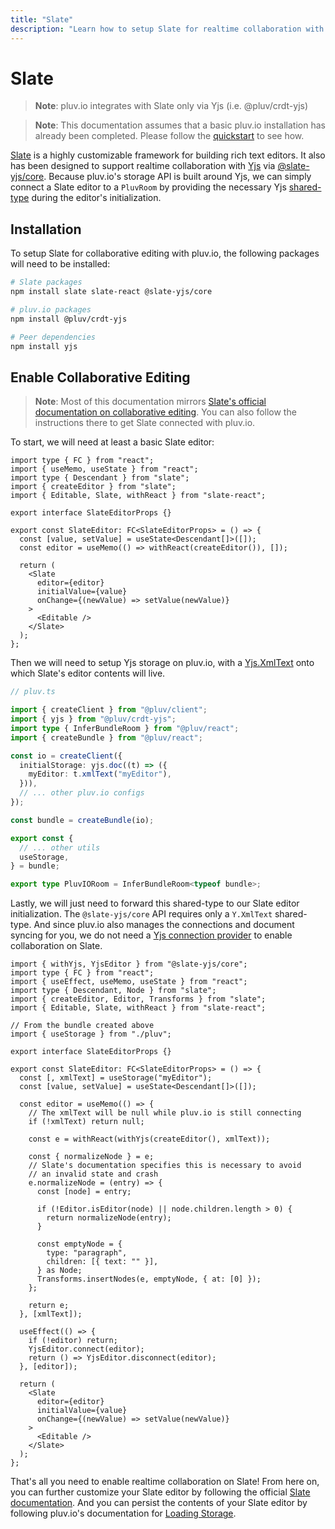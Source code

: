 ```yaml
---
title: "Slate"
description: "Learn how to setup Slate for realtime collaboration with pluv.io"
---
```


# Slate

> **Note**: pluv.io integrates with Slate only via Yjs (i.e. @pluv/crdt-yjs)

> **Note**: This documentation assumes that a basic pluv.io installation has already been completed. Please follow the [quickstart](/docs/quickstart/nextjs) to see how.

[Slate](https://docs.slatejs.org) is a highly customizable framework for building rich text editors. It also has been designed to support realtime collaboration with [Yjs](https://yjs.dev) via [@slate-yjs/core](https://github.com/BitPhinix/slate-yjs). Because pluv.io's storage API is built around Yjs, we can simply connect a Slate editor to a `PluvRoom` by providing the necessary Yjs [shared-type](https://docs.yjs.dev/getting-started/working-with-shared-types) during the editor's initialization.

## Installation

To setup Slate for collaborative editing with pluv.io, the following packages will need to be installed:

```bash
# Slate packages
npm install slate slate-react @slate-yjs/core

# pluv.io packages
npm install @pluv/crdt-yjs

# Peer dependencies
npm install yjs
```

## Enable Collaborative Editing

> **Note**: Most of this documentation mirrors [Slate's official documentation on collaborative editing](https://docs.slatejs.org/walkthroughs/07-enabling-collaborative-editing). You can also follow the instructions there to get Slate connected with pluv.io.

To start, we will need at least a basic Slate editor:

```tsx
import type { FC } from "react";
import { useMemo, useState } from "react";
import type { Descendant } from "slate";
import { createEditor } from "slate";
import { Editable, Slate, withReact } from "slate-react";

export interface SlateEditorProps {}

export const SlateEditor: FC<SlateEditorProps> = () => {
  const [value, setValue] = useState<Descendant[]>([]);
  const editor = useMemo(() => withReact(createEditor()), []);

  return (
    <Slate
      editor={editor}
      initialValue={value}
      onChange={(newValue) => setValue(newValue)}
    >
      <Editable />
    </Slate>
  );
};
```

Then we will need to setup Yjs storage on pluv.io, with a [Yjs.XmlText](https://docs.yjs.dev/api/shared-types/y.xmltext) onto which Slate's editor contents will live.

```ts
// pluv.ts

import { createClient } from "@pluv/client";
import { yjs } from "@pluv/crdt-yjs";
import type { InferBundleRoom } from "@pluv/react";
import { createBundle } from "@pluv/react";

const io = createClient({
  initialStorage: yjs.doc((t) => ({
    myEditor: t.xmlText("myEditor"),
  })),
  // ... other pluv.io configs
});

const bundle = createBundle(io);

export const {
  // ... other utils
  useStorage,
} = bundle;

export type PluvIORoom = InferBundleRoom<typeof bundle>;
```

Lastly, we will just need to forward this shared-type to our Slate editor initialization. The `@slate-yjs/core` API requires only a `Y.XmlText` shared-type. And since pluv.io also manages the connections and document syncing for you, we do not need a [Yjs connection provider](https://docs.yjs.dev/ecosystem/connection-provider) to enable collaboration on Slate.

```tsx
import { withYjs, YjsEditor } from "@slate-yjs/core";
import type { FC } from "react";
import { useEffect, useMemo, useState } from "react";
import type { Descendant, Node } from "slate";
import { createEditor, Editor, Transforms } from "slate";
import { Editable, Slate, withReact } from "slate-react";

// From the bundle created above
import { useStorage } from "./pluv";

export interface SlateEditorProps {}

export const SlateEditor: FC<SlateEditorProps> = () => {
  const [, xmlText] = useStorage("myEditor");
  const [value, setValue] = useState<Descendant[]>([]);

  const editor = useMemo(() => {
    // The xmlText will be null while pluv.io is still connecting
    if (!xmlText) return null;

    const e = withReact(withYjs(createEditor(), xmlText));

    const { normalizeNode } = e;
    // Slate's documentation specifies this is necessary to avoid
    // an invalid state and crash
    e.normalizeNode = (entry) => {
      const [node] = entry;

      if (!Editor.isEditor(node) || node.children.length > 0) {
        return normalizeNode(entry);
      }

      const emptyNode = {
        type: "paragraph",
        children: [{ text: "" }],
      } as Node;
      Transforms.insertNodes(e, emptyNode, { at: [0] });
    };

    return e;
  }, [xmlText]);

  useEffect(() => {
    if (!editor) return;
    YjsEditor.connect(editor);
    return () => YjsEditor.disconnect(editor);
  }, [editor]);

  return (
    <Slate
      editor={editor}
      initialValue={value}
      onChange={(newValue) => setValue(newValue)}
    >
      <Editable />
    </Slate>
  );
};
```

That's all you need to enable realtime collaboration on Slate! From here on, you can further customize your Slate editor by following the official [Slate documentation](https://docs.slatejs.org). And you can persist the contents of your Slate editor by following pluv.io's documentation for [Loading Storage](/docs/storage/loading-storage).
